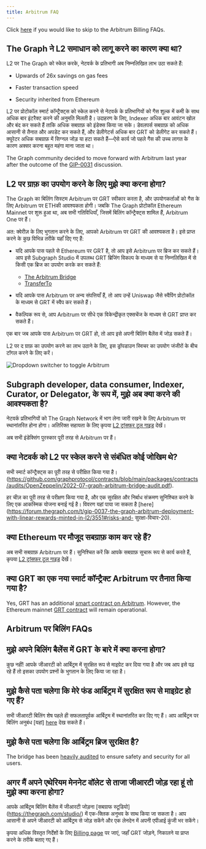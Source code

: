 ```yaml
---
title: Arbitrum FAQ
---
```


Click [here](#billing-on-arbitrum-faqs) if you would like to skip to the Arbitrum Billing FAQs.

## The Graph ने L2 समाधान को लागू करने का कारण क्या था?

L2 पर The Graph को स्केल करके, नेटवर्क के प्रतिभागी अब निम्नलिखित लाभ उठा सकते हैं:

- Upwards of 26x savings on gas fees

- Faster transaction speed

- Security inherited from Ethereum

L2 पर प्रोटोकॉल स्मार्ट कॉन्ट्रैक्ट्स को स्केल करने से नेटवर्क के प्रतिभागियों को गैस शुल्क में कमी के साथ अधिक बार इंटरैक्ट करने की अनुमति मिलती है। उदाहरण के लिए, Indexer अधिक बार आवंटन खोल और बंद कर सकते हैं ताकि अधिक सबग्राफ़ को इंडेक्स किया जा सके। डेवलपर्स सबग्राफ़ को अधिक आसानी से तैनात और अपडेट कर सकते हैं, और डेलीगेटर्स अधिक बार GRT को डेलीगेट कर सकते हैं। क्यूरेटर अधिक सबग्राफ़ में सिग्नल जोड़ या हटा सकते हैं—ऐसे कार्य जो पहले गैस की उच्च लागत के कारण अक्सर करना बहुत महंगा माना जाता था।

The Graph community decided to move forward with Arbitrum last year after the outcome of the [GIP-0031](https://forum.thegraph.com/t/gip-0031-arbitrum-grt-bridge/3305) discussion.

## L2 पर ग्राफ़ का उपयोग करने के लिए मुझे क्या करना होगा?

The Graph का बिलिंग सिस्टम Arbitrum पर GRT स्वीकार करता है, और उपयोगकर्ताओं को गैस के लिए Arbitrum पर ETHकी आवश्यकता होगी। जबकि The Graph प्रोटोकॉल Ethereum Mainnet पर शुरू हुआ था, अब सभी गतिविधियाँ, जिसमें बिलिंग कॉन्ट्रैक्ट्स शामिल हैं, Arbitrum One पर हैं।

अत: क्वेरीज़ के लिए भुगतान करने के लिए, आपको Arbitrum पर GRT की आवश्यकता है। इसे प्राप्त करने के कुछ विभिन्न तरीके यहाँ दिए गए हैं:

- यदि आपके पास पहले से Ethereum पर GRT है, तो आप इसे Arbitrum पर ब्रिज कर सकते हैं। आप इसे Subgraph Studio में उपलब्ध GRT ब्रिजिंग विकल्प के माध्यम से या निम्नलिखित में से किसी एक ब्रिज का उपयोग करके कर सकते हैं:

  - [The Arbitrum Bridge](https://bridge.arbitrum.io/?l2ChainId=42161)
  - [TransferTo](https://transferto.xyz/swap)

- यदि आपके पास Arbitrum पर अन्य संपत्तियाँ हैं, तो आप उन्हें Uniswap जैसे स्वैपिंग प्रोटोकॉल के माध्यम से GRT में स्वैप कर सकते हैं।

- वैकल्पिक रूप से, आप Arbitrum पर सीधे एक विकेन्द्रीकृत एक्सचेंज के माध्यम से GRT प्राप्त कर सकते हैं।

एक बार जब आपके पास Arbitrum पर GRT हो, तो आप इसे अपनी बिलिंग बैलेंस में जोड़ सकते हैं।

L2 पर द ग्राफ़ का उपयोग करने का लाभ उठाने के लिए, इस ड्रॉपडाउन स्विचर का उपयोग जंजीरों के बीच टॉगल करने के लिए करें।

![Dropdown switcher to toggle Arbitrum](/img/arbitrum-screenshot-toggle.png)

## Subgraph developer, data consumer, Indexer, Curator, or Delegator, के रूप में, मुझे अब क्या करने की आवश्यकता है?

नेटवर्क प्रतिभागियों को The Graph Network में भाग लेना जारी रखने के लिए Arbitrum पर स्थानांतरित होना होगा। अतिरिक्त सहायता के लिए कृपया [L2 ट्रांसफर टूल गाइड](/archived/arbitrum/l2-transfer-tools-guide/) देखें।

अब सभी इंडेक्सिंग पुरस्कार पूरी तरह से Arbitrum पर हैं।

## क्या नेटवर्क को L2 पर स्केल करने से संबंधित कोई जोखिम थे?

सभी स्मार्ट कॉन्ट्रैक्ट्स का पूरी तरह से परीक्षित किया गया है। (https://github.com/graphprotocol/contracts/blob/main/packages/contracts/audits/OpenZeppelin/2022-07-graph-arbitrum-bridge-audit.pdf).

हर चीज़ का पूरी तरह से परीक्षण किया गया है, और एक सुरक्षित और निर्बाध संक्रमण सुनिश्चित करने के लिए एक आकस्मिक योजना बनाई गई है। विवरण यहां पाया जा सकता है [here] (https://forum.thegraph.com/t/gip-0037-the-graph-arbitrum-deployment-with-linear-rewards-minted-in-l2/3551#risks-and- सुरक्षा-विचार-20).

## क्या Ethereum पर मौजूद सबग्राफ़ काम कर रहे हैं?

अब सभी सबग्राफ़ Arbitrum पर हैं। सुनिश्चित करें कि आपके सबग्राफ़ सुचारू रूप से कार्य करते हैं, कृपया [L2 ट्रांसफर टूल गाइड](/archived/arbitrum/l2-transfer-tools-guide/) देखें।

## क्या GRT का एक नया स्मार्ट कॉन्ट्रैक्ट Arbitrum पर तैनात किया गया है?

Yes, GRT has an additional [smart contract on Arbitrum](https://arbiscan.io/address/0x9623063377ad1b27544c965ccd7342f7ea7e88c7). However, the Ethereum mainnet [GRT contract](https://etherscan.io/token/0xc944e90c64b2c07662a292be6244bdf05cda44a7) will remain operational.

## Arbitrum पर बिलिंग FAQs

## मुझे अपने बिलिंग बैलेंस में GRT के बारे में क्या करना होगा?

कुछ नहीं! आपके जीआरटी को आर्बिट्रम में सुरक्षित रूप से माइग्रेट कर दिया गया है और जब आप इसे पढ़ रहे हैं तो इसका उपयोग प्रश्नों के भुगतान के लिए किया जा रहा है।

## मुझे कैसे पता चलेगा कि मेरे फंड आर्बिट्रम में सुरक्षित रूप से माइग्रेट हो गए हैं?

सभी जीआरटी बिलिंग शेष पहले ही सफलतापूर्वक आर्बिट्रम में स्थानांतरित कर दिए गए हैं। आप आर्बिट्रम पर बिलिंग अनुबंध [यहां] [here](https://arbiscan.io/address/0x1B07D3344188908Fb6DEcEac381f3eE63C48477a) देख सकते हैं।

## मुझे कैसे पता चलेगा कि आर्बिट्रम ब्रिज सुरक्षित है?

The bridge has been [heavily audited](https://code4rena.com/contests/2022-10-the-graph-l2-bridge-contest) to ensure safety and security for all users.

## अगर मैं अपने एथेरियम मेननेट वॉलेट से ताजा जीआरटी जोड़ रहा हूं तो मुझे क्या करना होगा?

आपके आर्बिट्रम बिलिंग बैलेंस में जीआरटी जोड़ना [सबग्राफ स्टूडियो] (https://thegraph.com/studio/) में एक-क्लिक अनुभव के साथ किया जा सकता है। आप आसानी से अपने जीआरटी को आर्बिट्रम से जोड़ सकेंगे और एक लेनदेन में अपनी एपीआई कुंजी भर सकेंगे।

कृपया अधिक विस्तृत निर्देशों के लिए [Billing page](/subgraphs/billing/) पर जाएं, जहाँ GRT जोड़ने, निकालने या प्राप्त करने के तरीके बताए गए हैं।
